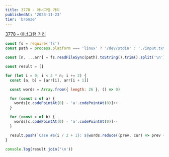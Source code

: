 ```yaml
---
title: 3778 - 애너그램 거리
publishedAt: '2023-11-23'
tier: 'bronze'
---
```


<Callout emoji='✔️'>[3778 - 애너그램 거리](https://www.acmicpc.net/problem/3778)</Callout>

```js title="solution"
const fs = require('fs')
const path = process.platform === 'linux' ? '/dev/stdin' : './input.txt'

const [n, ...arr] = fs.readFileSync(path).toString().trim().split('\n')

const result = []

for (let i = 0; i < 2 * n; i += 2) {
  const [a, b] = [arr[i], arr[i + 1]]

  const words = Array.from({ length: 26 }, () => 0)

  for (const c of a) {
    words[c.codePointAt(0) - 'a'.codePointAt(0)]++
  }

  for (const c of b) {
    words[c.codePointAt(0) - 'a'.codePointAt(0)]--
  }

  result.push(`Case #${i / 2 + 1}: ${words.reduce((prev, cur) => prev + Math.abs(cur), 0)}`)
}

console.log(result.join('\n'))
```
